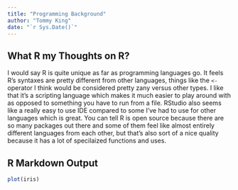 ```yaml
---
title: "Programming Background"
author: "Tommy King"
date: "`r Sys.Date()`"
---
```


## What R my Thoughts on R?  
  
I would say R is quite unique as far as programming languages go. It feels R's syntaxes are pretty different from other languages, things like the `<-` operator I think would be considered pretty zany versus other types. I like that it's a scripting language which makes it much easier to play around with as opposed to something you have to run from a file. RStudio also seems like a really easy to use IDE compared to some I've had to use for other languages which is great. You can tell R is open source because there are so many packages out there and some of them feel like almost entirely different languages from each other, but that's also sort of a nice quality because it has a lot of specilaized functions and uses.  
  
## R Markdown Output  
  
```r
plot(iris)
```

